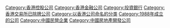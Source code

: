 [[Category:香港控股公司|Category:香港控股公司]]
[[Category:香港金融公司|Category:香港金融公司]]
[[Category:投資銀行|Category:投資銀行]]
[[Category:香港交易所已除牌公司|Category:香港交易所已除牌公司]]
[[Category:以香港公司命名的分类|Category:以香港公司命名的分类]]
[[Category:1988年成立的公司|Category:1988年成立的公司]]
[[Category:中國民營企業|Category:中國民營企業]]
[[Category:中國房地產開發公司|Category:中國房地產開發公司]]